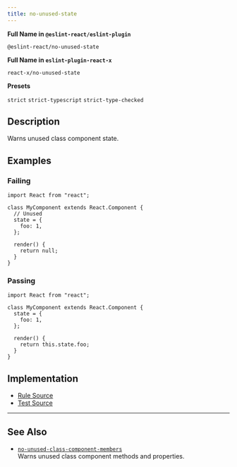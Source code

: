 ```yaml
---
title: no-unused-state
---
```


**Full Name in `@eslint-react/eslint-plugin`**

```plain copy
@eslint-react/no-unused-state
```

**Full Name in `eslint-plugin-react-x`**

```plain copy
react-x/no-unused-state
```

**Presets**

`strict`
`strict-typescript`
`strict-type-checked`

## Description

Warns unused class component state.

## Examples

### Failing

```tsx
import React from "react";

class MyComponent extends React.Component {
  // Unused
  state = {
    foo: 1,
  };

  render() {
    return null;
  }
}
```

### Passing

```tsx
import React from "react";

class MyComponent extends React.Component {
  state = {
    foo: 1,
  };

  render() {
    return this.state.foo;
  }
}
```

## Implementation

- [Rule Source](https://github.com/Rel1cx/eslint-react/tree/main/packages/plugins/eslint-plugin-react-x/src/rules/no-unused-state.ts)
- [Test Source](https://github.com/Rel1cx/eslint-react/tree/main/packages/plugins/eslint-plugin-react-x/src/rules/no-unused-state.spec.ts)

---

## See Also

- [`no-unused-class-component-members`](./no-unused-class-component-members)\
  Warns unused class component methods and properties.
